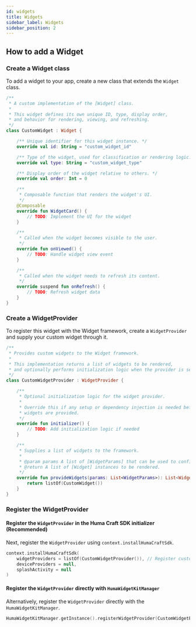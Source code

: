 ```yaml
---
id: widgets
title: Widgets
sidebar_label: Widgets
sidebar_position: 2
---
```


## How to add a Widget

### Create a Widget class

To add a widget to your app, create a new class that extends the `Widget` class.

```kotlin
/**
 * A custom implementation of the [Widget] class.
 *
 * This widget defines its own unique ID, type, display order,
 * and behavior for rendering, viewing, and refreshing.
 */
class CustomWidget : Widget {

    /** Unique identifier for this widget instance. */
    override val id: String = "custom_widget_id"

    /** Type of the widget, used for classification or rendering logic. */
    override val type: String = "custom_widget_type"

    /** Display order of the widget relative to others. */
    override val order: Int = 0

    /**
     * Composable function that renders the widget's UI.
     */
    @Composable
    override fun WidgetCard() {
        // TODO: Implement the UI for the widget
    }

    /**
     * Called when the widget becomes visible to the user.
     */
    override fun onViewed() {
        // TODO: Handle widget view event
    }

    /**
     * Called when the widget needs to refresh its content.
     */
    override suspend fun onRefresh() {
        // TODO: Refresh widget data
    }
}
```

### Create a WidgetProvider

To register this widget with the Widget framework, create a `WidgetProvider` and supply your custom
widget through it.

```kotlin
/**
 * Provides custom widgets to the Widget framework.
 *
 * This implementation returns a list of widgets to be rendered,
 * and optionally performs initialization logic when the provider is set up.
 */
class CustomWidgetProvider : WidgetProvider {

    /**
     * Optional initialization logic for the widget provider.
     *
     * Override this if any setup or dependency injection is needed before
     * widgets are provided.
     */
    override fun initializer() {
        // TODO: Add initialization logic if needed
    }

    /**
     * Supplies a list of widgets to the framework.
     *
     * @param params A list of [WidgetParams] that can be used to configure widgets dynamically.
     * @return A list of [Widget] instances to be rendered.
     */
    override fun provideWidgets(params: List<WidgetParams>): List<Widget> {
        return listOf(CustomWidget())
    }
}
```

### Register the WidgetProvider

#### Register the `WidgetProvider` in the Huma Craft SDK initializer (Recommended)

Next, register the `WidgetProvider` using `context.installHumaCraftSdk`.

```kotlin
context.installHumaCraftSdk(
    widgetProviders = listOf(CustomWidgetProvider()), // Register custom widget providers
    deviceProviders = null,
    splashActivity = null
)
```

#### Register the `WidgetProvider` directly with `HumaWidgetKitManager`

Alternatively, register the `WidgetProvider` directly with the `HumaWidgetKitManager`.

```kotlin
HumaWidgetKitManager.getInstance().registerWidgetProvider(CustomWidgetProvider())
```